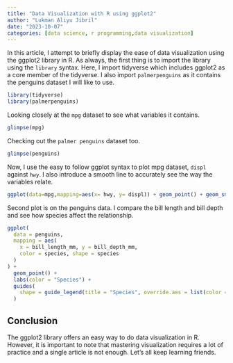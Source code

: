 ```yaml
---
title: "Data Visualization with R using ggplot2"
author: "Lukman Aliyu Jibril"
date: "2023-10-07"
categories: [data science, r programming,data visualization]
---
```

In this article, I attempt to briefly display the ease of data visualization using the ggplot2 library in R. 
As always, the first thing is to import the library using the `library` syntax. Here, I import tidyverse which includes ggplot2 as a core member of the tidyverse. I also import `palmerpenguins` as it contains the penguins dataset I will like to use. 

```r
library(tidyverse)
library(palmerpenguins)
```

Looking closely at the `mpg` dataset to see what variables it contains. 

```r
glimpse(mpg)
```

Checking out the `palmer penguins` dataset too. 

```r
glimpse(penguins)
```

Now, I use the easy to follow ggplot syntax to plot mpg dataset, `displ` against `hwy`. I also introduce a smooth line to accurately see the way the variables relate. 
```r
ggplot(data=mpg,mapping=aes(x= hwy, y= displ)) + geom_point() + geom_smooth(method= "lm")
```

Second plot is on the penguins data. I compare the bill length and bill depth and see how species affect the relationship. 
```r
ggplot(
  data = penguins,
  mapping = aes(
    x = bill_length_mm, y = bill_depth_mm, 
    color = species, shape = species
  )
) +
  geom_point() +
  labs(color = "Species") +
  guides(
    shape = guide_legend(title = "Species", override.aes = list(color = NULL))
  )

```


## Conclusion

The ggplot2 library offers an easy way to do data visualization in R. However, it is important to note that mastering visualization requires a lot of practice and a single article is not enough. Let's all keep learning friends.